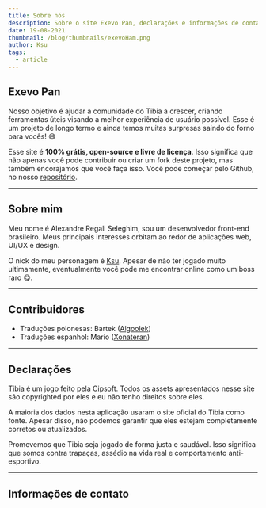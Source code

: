 ```yaml
---
title: Sobre nós
description: Sobre o site Exevo Pan, declarações e informações de contato
date: 19-08-2021
thumbnail: /blog/thumbnails/exevoHam.png
author: Ksu
tags:
  - article
---
```


## Exevo Pan

Nosso objetivo é ajudar a comunidade do Tibia a crescer, criando ferramentas úteis visando a melhor experiência de usuário possível. Esse é um projeto de longo termo e ainda temos muitas surpresas saindo do forno para vocês! 😄

Esse site é **100% grátis, open-source e livre de licença**. Isso significa que não apenas você pode contribuir ou criar um fork deste projeto, mas também encorajamos que você faça isso. Você pode começar pelo Github, no nosso [repositório](https://github.com/xandjiji/exevo-pan).

---

## Sobre mim

Meu nome é Alexandre Regali Seleghim, sou um desenvolvedor front-end brasileiro. Meus principais interesses orbitam ao redor de aplicações web, UI/UX e design.

O nick do meu personagem é [Ksu](https://www.tibia.com/community/?name=Ksu). Apesar de não ter jogado muito ultimamente, eventualmente você pode me encontrar online como um boss raro 😋.

---

## Contribuidores

- Traduções polonesas: Bartek ([Algoolek](https://www.tibia.com/community/?name=Algoolek))
- Traduções espanhol: Mario ([Xonateran](https://www.tibia.com/community/?name=Xonateran))

---

## Declarações

[Tibia](https://www.tibia.com/mmorpg/free-multiplayer-online-role-playing-game.php) é um jogo feito pela [Cipsoft](https://www.cipsoft.com/). Todos os assets apresentados nesse site são copyrighted por eles e eu não tenho direitos sobre eles.

A maioria dos dados nesta aplicação usaram o site oficial do Tibia como fonte. Apesar disso, não podemos garantir que eles estejam completamente corretos ou atualizados.

Promovemos que Tibia seja jogado de forma justa e saudável. Isso significa que somos contra trapaças, assédio na vida real e comportamento anti-esportivo.

---

## Informações de contato

<ContactSection />
